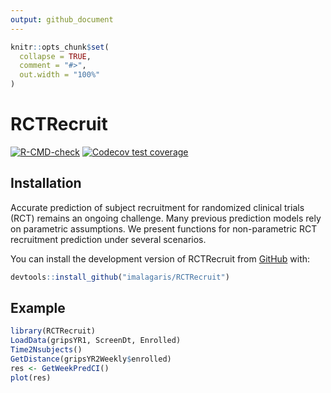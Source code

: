 ```yaml
---
output: github_document
---
```


<!-- README.md is generated from README.Rmd. Please edit that file -->

```r
knitr::opts_chunk$set(
  collapse = TRUE,
  comment = "#>",
  out.width = "100%"
)
```

# RCTRecruit

<!-- badges: start -->
[![R-CMD-check](https://github.com/imalagaris/RCTRecruit/actions/workflows/R-CMD-check.yaml/badge.svg)](https://github.com/imalagaris/RCTRecruit/actions/workflows/R-CMD-check.yaml)
[![Codecov test coverage](https://codecov.io/gh/imalagaris/RCTRecruit/graph/badge.svg)](https://app.codecov.io/gh/imalagaris/RCTRecruit)
<!-- badges: end -->

## Installation
Accurate prediction of subject recruitment for randomized clinical
    trials (RCT) remains an ongoing challenge. Many previous prediction models rely
    on parametric assumptions. We present functions for non-parametric RCT
    recruitment prediction under several scenarios.  


You can install the development version of RCTRecruit from 
[GitHub](https://github.com/imalagaris/RCTRecruit) with:

``` r
devtools::install_github("imalagaris/RCTRecruit")
```

## Example

```r
library(RCTRecruit)
LoadData(gripsYR1, ScreenDt, Enrolled)
Time2Nsubjects()
GetDistance(gripsYR2Weekly$enrolled)
res <- GetWeekPredCI()
plot(res)
```


